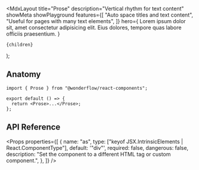 
  <MdxLayout
    title="Prose"
    description="Vertical rhythm for text content"
    showMeta
    showPlayground
    features={[
      "Auto space titles and text content",
      "Useful for pages with many text elements",
    ]}
    hero={
      <LiveArea maxHeight="50vh">
        <Prose>
          <Title as="h1" level="4">
            Title
          </Title>
          <Text>
            Lorem ipsum dolor sit, amet consectetur adipisicing elit. Eius
            dolores, tempore quas labore officiis praesentium.
          </Text>
        </Prose>
      </LiveArea>
    }
  >
    {children}
  </MdxLayout>
);

## Anatomy

```tsx highlight=1,4
import { Prose } from "@wonderflow/react-components";

export default () => {
  return <Prose>...</Prose>;
};
```

## API Reference

<Props
  properties={[
    {
      name: "as",
      type: ["keyof JSX.IntrinsicElements | React.ComponentType<any>"],
      default: '"div"',
      required: false,
      dangerous: false,
      description:
        "Set the component to a different HTML tag or custom component.",
    },
  ]}
/>
